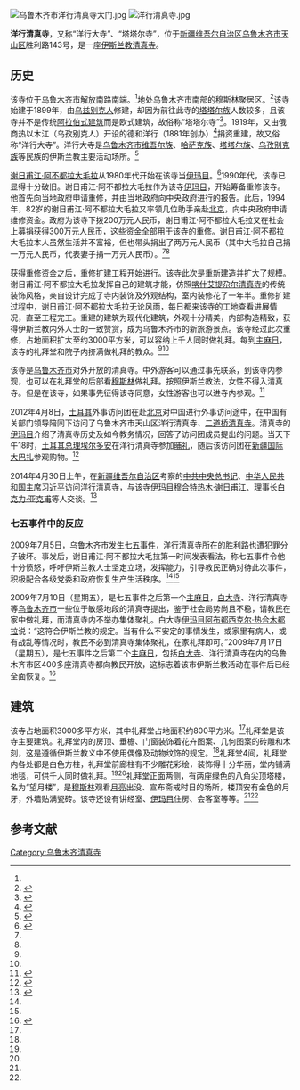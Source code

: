 {{coord|43.77475|87.61226|display=title}}
[[File:乌鲁木齐市洋行清真寺大门.jpg|thumb]]
[[File:洋行清真寺.jpg|thumb]]

'''洋行清真寺'''，又称“洋行大寺”、“塔塔尔寺”，位于[[新疆维吾尔自治区|新疆维吾尔自治区]][[乌鲁木齐市|乌鲁木齐市]][[天山区|天山区]]胜利路143号，是一座[[伊斯兰教|伊斯兰教]][[清真寺|清真寺]]。

==历史==
该寺位于[[乌鲁木齐市|乌鲁木齐市]]解放南路南端。<ref name=yhds/>地处乌鲁木齐市南部的穆斯林聚居区。<ref name=gjzx>{{Cite web |url=http://gb.cri.cn/3821/2005/04/08/146@508968.htm |title=大毛拉谢热莆江的宁静生活，国际在线，2005-04-08 |access-date=2014-05-17 |archive-date=2014-05-17 |archive-url=https://web.archive.org/web/20140517134036/http://gb.cri.cn/3821/2005/04/08/146@508968.htm |dead-url=no }}</ref>该寺始建于1899年，由[[乌兹别克人|乌兹别克人]]修建，却因为前往此寺的[[塔塔尔族|塔塔尔族]]人数较多，且该寺并不是传统[[伊斯蘭建築|阿拉伯式建筑]]而是欧式建筑，故俗称“塔塔尔寺”<ref>{{cite journal |author1=韩军 |title=议乌鲁木齐清真寺的寺名 |journal=中国穆斯林 |date=1999 |issue=02 |pages=28-29 |doi=10.16293/j.cnki.cn11-1345/b.1990.02.009}}</ref>。1919年，又由俄商热以木江（乌孜别克人）开设的德和洋行（1881年创办）<ref>{{Cite web|url=http://www.shehui.pku.edu.cn/upload/editor/file/20180626/20180626193813_7451.pdf|title=黄达远：乌鲁木齐城市社会空间演化及其当代启示|date=2018年6月26日|access-date=2021年8月4日|archive-date=2021年8月4日|archive-url=https://web.archive.org/web/20210804112704/http://www.shehui.pku.edu.cn/upload/editor/file/20180626/20180626193813_7451.pdf|dead-url=no}}</ref>捐资重建，故又俗称“洋行大寺”。洋行大寺是[[乌鲁木齐市|乌鲁木齐市]][[维吾尔族|维吾尔族]]、[[哈萨克族|哈萨克族]]、[[塔塔尔族|塔塔尔族]]、[[乌孜别克族|乌孜别克族]]等民族的伊斯兰教主要活动场所。<ref name=yhds>{{Cite web |url=http://www.ts.cn/GB/channel59/869/881/200508/12/177064.html |title=风光名胜，天山网，2005-08-12 |access-date=2014-05-17 |archive-url=https://web.archive.org/web/20140517153345/http://www.ts.cn/GB/channel59/869/881/200508/12/177064.html |archive-date=2014-05-17 |dead-url=yes }}</ref>

[[谢日甫江·阿不都拉|谢日甫江·阿不都拉]][[大毛拉|大毛拉]]从1980年代开始在该寺当[[伊玛目|伊玛目]]。<ref name=ifeng>{{Cite web |url=http://news.ifeng.com/history/phtv/dsy/detail_2011_02/12/4636868_0.shtml |title=宗教长老世纪往事：伊斯兰教谢日甫江大毛拉，凤凰网，2011-02-12 |access-date=2014-05-17 |archive-date=2014-05-17 |archive-url=https://web.archive.org/web/20140517153835/http://news.ifeng.com/history/phtv/dsy/detail_2011_02/12/4636868_0.shtml |dead-url=no }}</ref>1990年代，该寺已显得十分破旧。谢日甫江·阿不都拉大毛拉作为该寺[[伊玛目|伊玛目]]，开始筹备重修该寺。他首先向当地政府申请重修，并由当地政府向中央政府进行的报告。此后，1994年，82岁的谢日甫江·阿不都拉大毛拉又率领几位助手亲赴[[北京|北京]]，向中央政府申请维修资金。政府为该寺下拨200万元人民币，谢日甫江·阿不都拉大毛拉又在社会上募捐获得300万元人民币，这些资金全部用于该寺的重修。谢日甫江·阿不都拉大毛拉本人虽然生活并不富裕，但也带头捐出了两万元人民币（其中大毛拉自己捐一万元人民币，代表妻子捐一万元人民币）。<ref name=ifeng/><ref name=gjzx/>

获得重修资金之后，重修扩建工程开始进行。该寺此次是重新建造并扩大了规模。谢日甫江·阿不都拉大毛拉发挥自己的建筑才能，仿照[[喀什|喀什]][[艾提尕尔清真寺|艾提尕尔清真寺]]的传统装饰风格，亲自设计完成了寺内装饰及外观结构，室内装修花了一年半。重修扩建过程中，谢日甫江·阿不都拉大毛拉无论风雨，每日都来该寺的工地查看进展情况，直至工程完工。重建的建筑为现代化建筑，外观十分精美，内部构造精致，获得伊斯兰教内外人士的一致赞赏，成为乌鲁木齐市的新旅游景点。该寺经过此次重修，占地面积扩大至约3000平方米，可以容纳上千人同时做礼拜。每到[[主麻日|主麻日]]，该寺的礼拜堂和院子内挤满做礼拜的教众。<ref name=ifeng/><ref name=gjzx/>

该寺是[[乌鲁木齐市|乌鲁木齐市]]对外开放的清真寺。中外游客可以通过事先联系，到该寺内参观，也可以在礼拜堂的后部看[[穆斯林|穆斯林]]做礼拜。按照伊斯兰教法，女性不得入清真寺。但是在该寺，如果事先征得该寺同意，女性游客也可以进寺内参观。<ref name=zgw>{{Cite web |url=http://mz.china.com.cn/?action-viewnews-itemid-4358 |title=塔塔尔寺，中国网，2009-09-07 |access-date=2014-05-17 |archive-url=https://web.archive.org/web/20140517152955/http://mz.china.com.cn/?action-viewnews-itemid-4358 |archive-date=2014-05-17 |dead-url=yes }}</ref>

2012年4月8日，[[土耳其|土耳其]]外事访问团在赴[[北京|北京]]对中国进行外事访问途中，在中国有关部门领导陪同下访问了乌鲁木齐市天山区洋行清真寺、[[二道桥清真寺|二道桥清真寺]]。清真寺的[[伊玛目|伊玛目]]介绍了清真寺历史及如今教务情况，回答了访问团成员提出的问题。当天下午18时，[[土耳其总理|土耳其总理]][[埃尔多安|埃尔多安]]在洋行清真寺参加[[晡礼|晡礼]]，随后该访问团在[[新疆国际大巴扎|新疆国际大巴扎]]参观购物。<ref>{{Cite web |url=http://www.xjtsq.gov.cn/content.jsp?urltype=news.NewsContentUrl&wbnewsid=23801&wbtreeid=1019 |title=土耳其外事访问团访问天山区洋行寺、二道桥寺，天山区人民政府，2012-04-09 |access-date=2014-05-17 |archive-date=2014-05-17 |archive-url=https://web.archive.org/web/20140517135758/http://www.xjtsq.gov.cn/content.jsp?urltype=news.NewsContentUrl&wbnewsid=23801&wbtreeid=1019 |dead-url=no }}</ref>

2014年4月30日上午，在[[新疆维吾尔自治区|新疆维吾尔自治区]]考察的[[中共中央总书记|中共中央总书记]]、[[中华人民共和国主席|中华人民共和国主席]][[习近平|习近平]]访问洋行清真寺，与该寺[[伊玛目|伊玛目]][[穆合特热木·谢日甫江|穆合特热木·谢日甫江]]、理事长[[白克力·亚克甫|白克力·亚克甫]]等人交谈。<ref>{{Cite web |url=http://news.xinhuanet.com/politics/2014-05/01/c_1110495131.htm |title=习近平在新疆考察，新华网，2014-05-01 |access-date=2014-05-17 |archive-date=2014-05-12 |archive-url=https://web.archive.org/web/20140512175108/http://news.xinhuanet.com/politics/2014-05/01/c_1110495131.htm |dead-url=no }}</ref>

=== 七五事件中的反应 ===
2009年7月5日，乌鲁木齐市发生[[乌鲁木齐七五事件|七五事件]]，洋行清真寺所在的胜利路也遭犯罪分子破坏。事发后，谢日甫江·阿不都拉大毛拉第一时间发表看法，称七五事件令他十分愤怒，呼吁伊斯兰教人士坚定立场，发挥能力，引导教民正确对待此次事件，积极配合各级党委和政府恢复生产生活秩序。<ref name=ifeng/><ref name=gjzx/>

2009年7月10日（星期五），是七五事件之后第一个[[主麻日|主麻日]]，[[白大寺|白大寺]]、洋行清真寺等[[乌鲁木齐市|乌鲁木齐市]]一些位于敏感地段的清真寺提出，鉴于社会局势尚且不稳，请教民在家中做礼拜，而清真寺内不举办集体聚礼。白大寺[[伊玛目|伊玛目]][[阿布都西克尔·热合木都拉|阿布都西克尔·热合木都拉]]说：“这符合伊斯兰教的规定。当有什么不安定的事情发生，或家里有病人，或有战乱等情况时，教民不必到清真寺集体聚礼，在家礼拜即可。”2009年7月17日（星期五），是七五事件之后第二个[[主麻日|主麻日]]，包括[[白大寺|白大寺]]、洋行清真寺在内的乌鲁木齐市区400多座清真寺都向教民开放，这标志着该市伊斯兰教活动在事件后已经全面恢复。<ref>{{Cite web |url=http://news.qq.com/a/20090717/001367.htm |title=乌鲁木齐各清真寺全面恢复宗教活动，腾讯网，2009-07-17 |accessdate=2014-05-17 |archive-date=2014-05-17 |archive-url=https://web.archive.org/web/20140517153410/http://news.qq.com/a/20090717/001367.htm |dead-url=no }}</ref>

==建筑==
该寺占地面积3000多平方米，其中礼拜堂占地面积约800平方米。<ref name=zgw/>礼拜堂是该寺主要建筑。礼拜堂内的房顶、垂檐、门窗装饰着花卉图案、几何图案的砖雕和木刻，这是遵循伊斯兰教义中不使用偶像及动物纹饰的规定。<ref name=yhds/>礼拜堂4间，礼拜堂内各处都是白色方柱，礼拜堂前廊柱有不少雕花彩绘，装饰得十分华丽，堂内铺满地毯，可供千人同时做礼拜。<ref name=zgw/><ref name=gjzx/>礼拜堂正面两侧，有两座绿色的八角尖顶塔楼，名为“望月楼”，是[[穆斯林|穆斯林]]观看[[月亮|月亮]]出没、宣布斋戒时日的场所，楼顶安有金色的月牙，外墙贴满瓷砖。该寺还设有讲经室、[[伊玛目|伊玛目]]住房、会客室等等。<ref name=yhds/><ref name=gjzx/>

==参考文献==
{{reflist}}

[[Category:乌鲁木齐清真寺|Category:乌鲁木齐清真寺]]